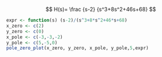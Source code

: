 $$
H(s)=
\frac
{s-2}
{s^3+8s^2+46s+68}
$$

```r
expr <- function(s) (s-2)/(s^3+8*s^2+46*s+68)
x_zero <- c(2)
y_zero <- c(0)
x_pole <- c(-3,-3,-2)
y_pole <- c(5,-5,0)
pole_zero_plot(x_zero, y_zero, x_pole, y_pole,5,expr)

```